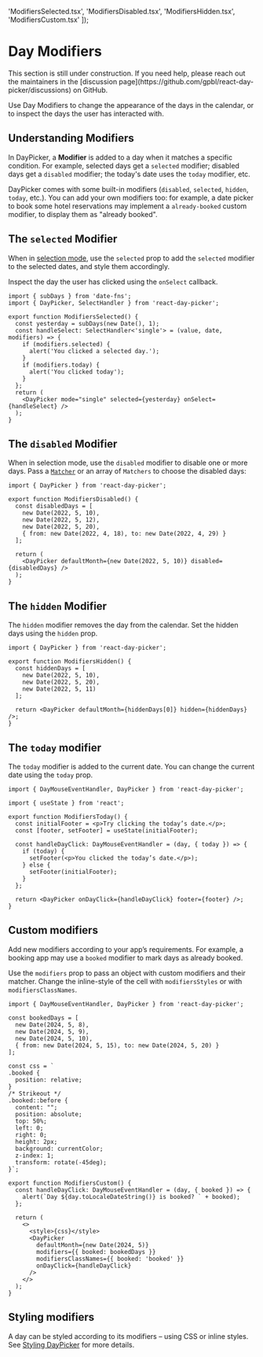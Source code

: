 
  'ModifiersSelected.tsx',
  'ModifiersDisabled.tsx', 
  'ModifiersHidden.tsx', 
  'ModifiersCustom.tsx'
]);
  
# Day Modifiers


<Callout emoji="🚧">
  This section is still under construction. If you need help, please reach out
  the maintainers in the [discussion
  page](https://github.com/gpbl/react-day-picker/discussions) on GitHub.
</Callout>

Use Day Modifiers to change the appearance of the days in the calendar, or to
inspect the days the user has interacted with.

## Understanding Modifiers

In DayPicker, a **Modifier** is added to a day when it matches a specific
condition. For example, selected days get a `selected` modifier; disabled days
get a `disabled` modifier; the today's date uses the `today` modifier, etc.

DayPicker comes with some built-in modifiers (`disabled`, `selected`, `hidden`,
`today`, etc.). You can add your own modifiers too: for example, a date picker
to book some hotel reservations may implement a `already-booked` custom
modifier, to display them as "already booked".

## The `selected` Modifier

When in [selection mode](/basics/selection-modes), use the `selected` prop to
add the `selected` modifier to the selected dates, and style them accordingly.

Inspect the day the user has clicked using the `onSelect` callback.

```tsx example fileName="ModifiersSelected.tsx"
import { subDays } from 'date-fns';
import { DayPicker, SelectHandler } from 'react-day-picker';

export function ModifiersSelected() {
  const yesterday = subDays(new Date(), 1);
  const handleSelect: SelectHandler<'single'> = (value, date, modifiers) => {
    if (modifiers.selected) {
      alert('You clicked a selected day.');
    }
    if (modifiers.today) {
      alert('You clicked today');
    }
  };
  return (
    <DayPicker mode="single" selected={yesterday} onSelect={handleSelect} />
  );
}
```

## The `disabled` Modifier

When in selection mode, use the `disabled` modifier to disable one or more days.
Pass a [`Matcher`](/api/types/matcher) or an array of `Matchers` to choose the
disabled days:

```tsx example fileName="ModifiersDisabled.tsx"
import { DayPicker } from 'react-day-picker';

export function ModifiersDisabled() {
  const disabledDays = [
    new Date(2022, 5, 10),
    new Date(2022, 5, 12),
    new Date(2022, 5, 20),
    { from: new Date(2022, 4, 18), to: new Date(2022, 4, 29) }
  ];

  return (
    <DayPicker defaultMonth={new Date(2022, 5, 10)} disabled={disabledDays} />
  );
}
```

## The `hidden` Modifier

The `hidden` modifier removes the day from the calendar. Set the hidden days
using the `hidden` prop.

```tsx example fileName="ModifiersHidden.tsx"
import { DayPicker } from 'react-day-picker';

export function ModifiersHidden() {
  const hiddenDays = [
    new Date(2022, 5, 10),
    new Date(2022, 5, 20),
    new Date(2022, 5, 11)
  ];

  return <DayPicker defaultMonth={hiddenDays[0]} hidden={hiddenDays} />;
}
```

## The `today` modifier

The `today` modifier is added to the current date. You can change the current
date using the `today` prop.

```tsx example fileName="ModifiersToday.tsx"
import { DayMouseEventHandler, DayPicker } from 'react-day-picker';

import { useState } from 'react';

export function ModifiersToday() {
  const initialFooter = <p>Try clicking the today’s date.</p>;
  const [footer, setFooter] = useState(initialFooter);

  const handleDayClick: DayMouseEventHandler = (day, { today }) => {
    if (today) {
      setFooter(<p>You clicked the today’s date.</p>);
    } else {
      setFooter(initialFooter);
    }
  };

  return <DayPicker onDayClick={handleDayClick} footer={footer} />;
}
```

## Custom modifiers

Add new modifiers according to your app’s requirements. For example, a booking
app may use a `booked` modifier to mark days as already booked.

Use the `modifiers` prop to pass an object with custom modifiers and their
matcher. Change the inline-style of the cell with `modifiersStyles` or with
`modifiersClassNames`.

```tsx example fileName="ModifiersCustom.tsx"
import { DayMouseEventHandler, DayPicker } from 'react-day-picker';

const bookedDays = [
  new Date(2024, 5, 8),
  new Date(2024, 5, 9),
  new Date(2024, 5, 10),
  { from: new Date(2024, 5, 15), to: new Date(2024, 5, 20) }
];

const css = `
.booked {
  position: relative;
}
/* Strikeout */
.booked::before {
  content: "";
  position: absolute;
  top: 50%;
  left: 0;
  right: 0;
  height: 2px;
  background: currentColor;
  z-index: 1;
  transform: rotate(-45deg);
}`;

export function ModifiersCustom() {
  const handleDayClick: DayMouseEventHandler = (day, { booked }) => {
    alert(`Day ${day.toLocaleDateString()} is booked? ` + booked);
  };

  return (
    <>
      <style>{css}</style>
      <DayPicker
        defaultMonth={new Date(2024, 5)}
        modifiers={{ booked: bookedDays }}
        modifiersClassNames={{ booked: 'booked' }}
        onDayClick={handleDayClick}
      />
    </>
  );
}
```

## Styling modifiers

A day can be styled according to its modifiers – using CSS or inline styles. See
[Styling DayPicker](/basics/styling) for more details.
